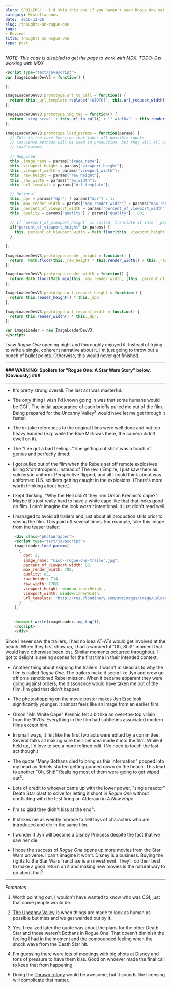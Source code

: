 ```yaml
---
blurb: SPOILERS! - I'd skip this one if you haven't seen Rogue One yet.
category: Miscellaneous
date: '2016-12-26'
slug: /thoughts-on-rogue-one
tags:
- Reviews
title: Thoughts on Rogue One
type: post
---
```



*NOTE: This code is disabled to get the page to work with MDX. TODO: Get working with MDX*

```html
<script type="text/javascript">
var ImageLoaderDevV3 = function() {

};

ImageLoaderDevV3.prototype.url_to_call = function() {
  return this._url_template.replace('[WIDTH]', this.url_request_width()).replace('[HEIGHT]', this.url_request_height()).replace('[QUALITY]', this._quality).replace('[IMAGE_NAME]', this._image_name) 
};

ImageLoaderDevV3.prototype.img_tag = function() {
  return '<img src="' + this.url_to_call() + '" width="' + this.render_width() + '" height="' + this.render_height() + '" />'
};

ImageLoaderDevV3.prototype.load_params = function(params) {
  // This is the core funciton that takes all possible inputs.
  // Convience methods will be used in production, but they will all communicate
  // load_params. 

  // Required
  this._image_name = params["image_name"];
  this._viewport_height = params["viewport_height"];
  this._viewport_width = params["viewport_width"];
  this._raw_height = params["raw_height"];
  this._raw_width = params["raw_width"];
  this._url_template = params["url_template"];

  // Optional 
  this._dpr = params["dpr"] ? params["dpr"] : 1;
  this._max_render_width = params["max_render_width"] ? params["max_render_width"] : params["raw_width"];
  this._percent_of_viewport_width = params["percent_of_viewport_width"] ? params["percent_of_viewport_width"] : 100;
  this._quality = params["quality"] ? params["quality"] : 80;
  
  // If `percent_of_viewport_height` is called, translate it into `_percent_of_viewport_width`.
  if("percent_of_viewport_height" in params) {
    this._percent_of_viewport_width = Math.floor(this._viewport_height * params["percent_of_viewport_height"] * this._raw_width / this._raw_height / this._viewport_width);
  }
  
};

ImageLoaderDevV3.prototype.render_height = function() {
  return  Math.floor(this._raw_height * this.render_width() / this._raw_width );
};

ImageLoaderDevV3.prototype.render_width = function() {
  return Math.floor(Math.min(this._max_render_width, (this._percent_of_viewport_width * .01 * this._viewport_width)));
};

ImageLoaderDevV3.prototype.url_request_height = function() {
  return this.render_height() * this._dpr; 
};

ImageLoaderDevV3.prototype.url_request_width = function() {
  return this.render_width() * this._dpr; 
};

var imageLoader = new ImageLoaderDevV3;
</script>
```

I saw _Rogue One_ opening night and thoroughly enjoyed it. Instead of trying to write a single, coherent narrative about it, I'm just going to throw out a bunch of bullet points. Otherwise, this would never get finished.

---


__### WARNING: Spoilers for "Rogue One: A Star Wars Story" below. (Obviously) ###__

---


- It's pretty strong overall. The last act was masterful. 

- The only thing I wish I'd known going in was that some humans would be CGI<sup>1</sup>. The initial appearance of each briefly pulled me out of the film. Being prepared for the Uncanny Valley<sup>2</sup> would have let me get through it faster. 

- The in-joke references to the original films were well done and not too heavy handed (e.g. while the Blue Milk was there, the camera didn't dwell on it).

- The "I've got a bad feeling..." line getting cut short was a touch of genius and perfectly timed. 

- I got pulled out of the film when the Rebels set off remote explosives killing Stormtroopers. Instead of The (evil) Empire, I just saw them as soldiers in uniform. Perspective flipped, and all I could think about was uniformed U.S. soldiers getting caught in the explosions. (There's more worth thinking about here.)

- I kept thinking, "Why the Hell didn't they iron Orson Krennic's cape?". Maybe it's just really hard to have a white cape like that that looks good on film. I can't imagine the look _wasn't_ intentional. It just didn't read well.

- I managed to avoid all trailers and just about all production stills prior to seeing the film. This paid off several times. For example, take this image from the teaser trailer:

```html
    <div class="photoWrapper">
    <script type="text/javascript">
    imageLoader.load_params(
      {
        dpr: 2,
        image_name: "misc--rogue-one-trailer.jpg",
        percent_of_viewport_width: 88,
        max_render_width: 700,
        quality: 85,
        raw_height: 714,
        raw_width: 1708,
        viewport_height: window.innerHeight,
        viewport_width: window.innerWidth,
        url_template: "http://res.cloudinary.com/awsimages/image/upload/w_[WIDTH],h_[HEIGHT],q_[QUALITY]/i/[IMAGE_NAME]"
      }
    );
    
  
    document.write(imageLoader.img_tag());
    </script>
    </div>
```


Since I never saw the trailers, I had no idea AT-ATs would get involved at the beach. When they first show up, I had a wonderful "Oh, Shit!" moment that would have otherwise been lost. Similar moments occurred throughout. I got to delight is seeing scenes for the first time in their intended context.

- Another thing about skipping the trailers: I wasn't mislead as to why the film is called _Rogue One_. The trailers make it seem like Jyn and crew go off on a sanctioned Rebel mission. When it became apparent they were going against orders, the dissonance would have taken me out of the film. I'm glad that didn't happen.

- The photoshopping on the movie poster makes Jyn Erso look significantly younger. It almost feels like an image from an earlier film. 

- Orson "Mr. White Cape" Krennic felt a bit like an over-the-top villain from the 1970s. Everything in the film had subtleties associated modern films except him.

- In small ways, it felt like the first two acts were edited by a committee. Several folks all making sure their pet idea made it into the film. While it held up, I'd love to see a more refined edit. (No need to touch the last act though.) 

- The quote "Many Bothans died to bring us this information" popped into my head as Rebels started getting gunned down on the beach. This lead to another "Oh, Shit!" Realizing most of them were going to get wiped out<sup>3</sup>. 

- Lots of credit to whoever came up with the lower power, "single reactor" Death Star blast to solve for letting it shoot in _Rogue One_ without conflicting with the test firing on Alderaan in _A New Hope_.

- I'm so glad they didn't kiss at the end<sup>4</sup>.

- It strikes me as weirdly morose to sell toys of characters who are introduced and die in the same film.

- I wonder if Jyn will become a Disney Princess despite the fact that we saw her die. 

- I hope the success of _Rogue One_ opens up more movies from the Star Wars universe. I can't imagine it won't. Disney is a business. Buying the rights to the Star Wars franchise is an investment. They'll do their best to make a good return on it and making new movies is the natural way to go about that<sup>5</sup>. 



---


_Footnotes_

1. Worth pointing out, I wouldn't have wanted to know _who_ was CGI, just that some people would be.

2. [The Uncanny Valley](https://en.wikipedia.org/wiki/Uncanny_valley) is when things are made to look as human as possible but miss and we get weirded out by it. 

3. Yes, I realized later the quote was about the plans for the other Death Star and those weren't Bothans in Rogue One. That doesn't diminish the feeling I had in the moment and the compounded feeling when the shock wave from the Death Star hit.

4. I'm guessing there were lots of meetings with big shots at Disney and tons of pressure to have them kiss. Good on whoever made the final call to keep that from happening.

5. Doing the [Thrawn trilogy](https://en.wikipedia.org/wiki/Thrawn_trilogy) would be awesome, but it sounds like licensing will complicate that matter.